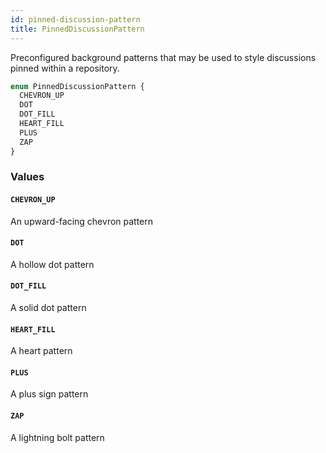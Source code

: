 ```yaml
---
id: pinned-discussion-pattern
title: PinnedDiscussionPattern
---
```


Preconfigured background patterns that may be used to style discussions pinned within a repository.

```graphql
enum PinnedDiscussionPattern {
  CHEVRON_UP
  DOT
  DOT_FILL
  HEART_FILL
  PLUS
  ZAP
}
```

### Values

#### `CHEVRON_UP`

An upward-facing chevron pattern

#### `DOT`

A hollow dot pattern

#### `DOT_FILL`

A solid dot pattern

#### `HEART_FILL`

A heart pattern

#### `PLUS`

A plus sign pattern

#### `ZAP`

A lightning bolt pattern
